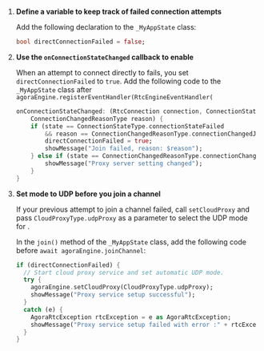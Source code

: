 <PlatformWrapper platform="flutter">

1. **Define a variable to keep track of failed connection attempts** 

    Add the following declaration to the `_MyAppState` class:

    ``` dart
    bool directConnectionFailed = false;
    ```

1. **Use the `onConnectionStateChanged` callback to enable <Vg k="CP"/>**

    When an attempt to connect directly to <Vg k="AGORA_BACKEND" /> fails, you set `directConnectionFailed` to `true`. Add the following code to the `_MyAppState` class after `agoraEngine.registerEventHandler(RtcEngineEventHandler(`

    ``` dart
    onConnectionStateChanged: (RtcConnection connection, ConnectionStateType state,
        ConnectionChangedReasonType reason) {
        if (state == ConnectionStateType.connectionStateFailed
            && reason == ConnectionChangedReasonType.connectionChangedJoinFailed) {
            directConnectionFailed = true;
            showMessage("Join failed, reason: $reason");
        } else if (state == ConnectionChangedReasonType.connectionChangedSettingProxyServer) {
            showMessage("Proxy server setting changed");
        }
    }
    ```

1.  **Set <Vg k="CP"/> mode to UDP before you join a channel**

    If your previous attempt to join a channel failed, call `setCloudProxy` and pass `CloudProxyType.udpProxy` as a parameter to select the UDP mode for <Vg k="CP"/>.

    In the `join()` method of the `_MyAppState` class, add the following code before `await agoraEngine.joinChannel`:

    ``` dart
    if (directConnectionFailed) {
      // Start cloud proxy service and set automatic UDP mode.
      try {
        agoraEngine.setCloudProxy(CloudProxyType.udpProxy);
        showMessage("Proxy service setup successful");
      }
      catch (e) {
        AgoraRtcException rtcException = e as AgoraRtcException;
        showMessage("Proxy service setup failed with error :" + rtcException.code.toString());
      }
    }
    ```
</PlatformWrapper>